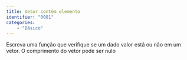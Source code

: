 ```yaml
---
title: Vetor contém elemento
identifier: "0081"
categories:
    - "Básico"
---
```


::: {.exercicio .avalia-algoritmo}
Escreva uma função que verifique se um dado valor está ou não em um vetor. O comprimento do vetor pode ser nulo

<!-- @sol-0081 -->
:::